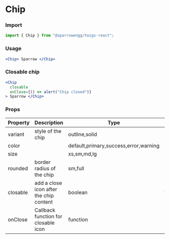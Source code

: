 # Chip

### Import

```jsx
import { Chip } from "@sparrowengg/twigs-react";
```


### Usage 
```jsx live
<Chip> Sparrow </Chip>
```

### Closable chip
```jsx live
<Chip 
  closable 
  onClose={() => alert("Chip closed")}
> Sparrow </Chip>
```

### Props
| Property | Description                             | Type                                  | Default |
|----------|-----------------------------------------|---------------------------------------|---------|
| variant  | style of the chip                       | outline,solid                         | solid   |
| color    |                                         | default,primary,success,error,warning | default |
| size     |                                         | xs,sm,md,lg                           | sm      |
| rounded  | border radius of the chip               | sm,full                               | sm      |
| closable | add a close icon after the chip content | boolean                               | false   |
| onClose  | Callback function for closable icon     | function                              |         |

